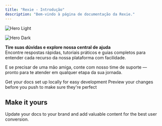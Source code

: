 ```yaml
---
title: "Rexie - Introdução"
description: "Bem-vindo à página de documentação da Rexie."
---
```


<img
  className="block dark:hidden"
  src="/images/hero-light.png"
  alt="Hero Light"
/>

<img
  className="hidden dark:block"
  src="/images/hero-dark.png"
  alt="Hero Dark"
/>

**Tire suas dúvidas e explore nossa central de ajuda**\
Encontre respostas rápidas, tutoriais práticos e guias completos para entender cada recurso da nossa plataforma com facilidade.

E se precisar de uma mão amiga, conte com nosso time de suporte — pronto para te atender em qualquer etapa da sua jornada.

<CardGroup cols={2}>
  <Card title="FiveM" href="https://rexie.com.br/fivem" img="images/fivem_banner.png">
    Get your docs set up locally for easy development
  </Card>
  <Card title="Minecraft" iconType="regular" href="https://mintlify.com/docs/development" img="images/minecraft_banner.png">
    Preview your changes before you push to make sure they're perfect
  </Card>
</CardGroup>

## Make it yours

Update your docs to your brand and add valuable content for the best user conversion.